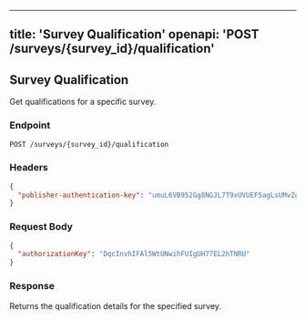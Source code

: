 
---
title: 'Survey Qualification'
openapi: 'POST /surveys/{survey_id}/qualification'
---

## Survey Qualification

Get qualifications for a specific survey.

### Endpoint
```bash
POST /surveys/{survey_id}/qualification
```

### Headers
```json
{
  "publisher-authentication-key": "umuL6VB952Gg8NGJL7T9xUVUEF5agLsUMvZgexw4"
}
```

### Request Body
```json
{
  "authorizationKey": "DqcInvhIFAl5WtUNwihFUIgUH77EL2hTNRU"
}
```

### Response
Returns the qualification details for the specified survey.
